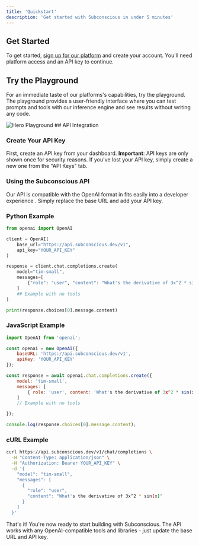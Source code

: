 ```yaml
---
title: 'Quickstart'
description: 'Get started with Subconscious in under 5 minutes'
---
```



<ResearchPreview />

## Get Started

To get started, [sign up for our platform](https://subconscious.dev/platform) and create your account. You'll need platform access and an API key to continue.

## Try the Playground

For an immediate taste of our platforms's capabilities, try the playground. The playground provides a user-friendly interface where you can test prompts and tools with our inference engine and see results without writing any code.

<Frame caption="The Subconscious Playground: A quick easy way to get started!"> 
<img
  src="/images/playground.png"
  alt="Hero Playground"
/>
</Frame>
## API Integration

### Create Your API Key

First, create an API key from your dashboard. **Important**: API keys are only shown once for security reasons. If you've lost your API key, simply create a new one from the "API Keys" tab.

### Using the Subconscious API

Our API is compatible with the OpenAI format in fits easily into a developer experience . Simply replace the base URL and add your API key.

### Python Example

```python
from openai import OpenAI

client = OpenAI(
    base_url="https://api.subconscious.dev/v1",
    api_key="YOUR_API_KEY"
)

response = client.chat.completions.create(
    model="tim-small",
    messages=[
        {"role": "user", "content": "What's the derivative of 3x^2 * sin(x)?"}
    ]
    ## Example with no tools
)

print(response.choices[0].message.content)
```

### JavaScript Example

```javascript
import OpenAI from 'openai';

const openai = new OpenAI({
    baseURL: 'https://api.subconscious.dev/v1',
    apiKey: 'YOUR_API_KEY'
});

const response = await openai.chat.completions.create({
    model: 'tim-small',
    messages: [
        { role: 'user', content: 'What's the derivative of 3x^2 * sin(x)' }
    ]
    // Example with no tools

});

console.log(response.choices[0].message.content);
```

### cURL Example

```bash
curl https://api.subconscious.dev/v1/chat/completions \
  -H "Content-Type: application/json" \
  -H "Authorization: Bearer YOUR_API_KEY" \
  -d '{
    "model": "tim-small",
    "messages": [
      {
        "role": "user",
        "content": "What's the derivative of 3x^2 * sin(x)"
      }
    ]
  }'
```

That's it! You're now ready to start building with Subconscious. The API works with any OpenAI-compatible tools and libraries - just update the base URL and API key.
